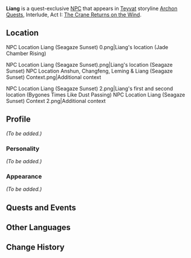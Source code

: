 {{About|the NPC in [[Seagaze Sunset]]|the NPC in [[A Path Through the Storm]]|Liang}}
{{Character Infobox
|type             = Quest NPC
|name             = Liang
|image            = NPC Liang (Seagaze Sunset).png
|region           = Liyue
|affiliation      = Millelith
|title            = Millelith
}}
'''Liang''' {{Lang|zh=阿亮|zh_rm=Ā Liàng}} is a quest-exclusive [[NPC]] that appears in [[Teyvat]] storyline [[Archon Quests]], Interlude, Act I: [[The Crane Returns on the Wind]].

==Location==
<gallery hideaddbutton="true" captionalign="center">
NPC Location Liang (Seagaze Sunset) 0.png|Liang's location (Jade Chamber Rising)
<!--NPC Location Liang (Seagaze Sunset) Context 0.png|Additional context-->

NPC Location Liang (Seagaze Sunset).png|Liang's location (Seagaze Sunset)
NPC Location Anshun, Changfeng, Leming & Liang (Seagaze Sunset) Context.png|Additional context

NPC Location Liang (Seagaze Sunset) 2.png|Liang's first and second location (Bygones Times Like Dust Passing)
NPC Location Liang (Seagaze Sunset) Context 2.png|Additional context
</gallery>

==Profile==
<!-- detailed story/lore information goes here -->
''(To be added.)''

===Personality===
''(To be added.)''

===Appearance===
''(To be added.)''

==Quests and Events==
{{Quest Appearances}}

==Other Languages==
{{Other Languages|default_hidden = 1
|en      = Liang
|zhs     = 阿亮
|zhs_rm  = Ā Liàng
|zht     = 阿亮
|zht_rm  = Ā Liàng
|ja      = 亮
|ja_rm   = Ryou{{Assumed}}
|ko      = 양득<!--兩得?-->
|ko_rm   = Yangdeuk
|es      = Liang
|fr      = Liang
|ru      = Лян
|th      = Liang
|vi      = Liang
|de      = Liang
|id      = Liang
|pt      = Liang
}}

==Change History==
{{Change History|2.4}}
<!--
==References==
{{Reflist}}-->